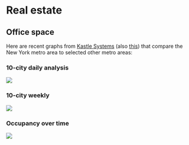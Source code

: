# Real estate

## Office space

Here are recent graphs from [Kastle Systems](https://www.kastle.com/safety-wellness/getting-america-back-to-work/) (also [this](https://www.kastle.com/safety-wellness/getting-america-back-to-work-legal-occupancy/)) that compare the New York metro area to selected other metro areas:

### 10-city daily analysis

![](images/image-1297262595.png)

### 10-city weekly

![](images/image-352975269.png)

### Occupancy over time

![](images/image-184462786.png)
